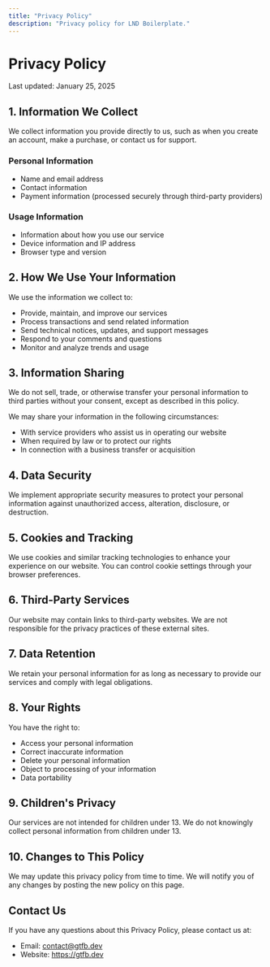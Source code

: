 ```yaml
---
title: "Privacy Policy"
description: "Privacy policy for LND Boilerplate."
---
```


# Privacy Policy

Last updated: January 25, 2025

## 1. Information We Collect

We collect information you provide directly to us, such as when you create an account, make a purchase, or contact us for support.

### Personal Information
- Name and email address
- Contact information
- Payment information (processed securely through third-party providers)

### Usage Information
- Information about how you use our service
- Device information and IP address
- Browser type and version

## 2. How We Use Your Information

We use the information we collect to:

- Provide, maintain, and improve our services
- Process transactions and send related information
- Send technical notices, updates, and support messages
- Respond to your comments and questions
- Monitor and analyze trends and usage

## 3. Information Sharing

We do not sell, trade, or otherwise transfer your personal information to third parties without your consent, except as described in this policy.

We may share your information in the following circumstances:

- With service providers who assist us in operating our website
- When required by law or to protect our rights
- In connection with a business transfer or acquisition

## 4. Data Security

We implement appropriate security measures to protect your personal information against unauthorized access, alteration, disclosure, or destruction.

## 5. Cookies and Tracking

We use cookies and similar tracking technologies to enhance your experience on our website. You can control cookie settings through your browser preferences.

## 6. Third-Party Services

Our website may contain links to third-party websites. We are not responsible for the privacy practices of these external sites.

## 7. Data Retention

We retain your personal information for as long as necessary to provide our services and comply with legal obligations.

## 8. Your Rights

You have the right to:

- Access your personal information
- Correct inaccurate information
- Delete your personal information
- Object to processing of your information
- Data portability

## 9. Children's Privacy

Our services are not intended for children under 13. We do not knowingly collect personal information from children under 13.

## 10. Changes to This Policy

We may update this privacy policy from time to time. We will notify you of any changes by posting the new policy on this page.

## Contact Us

If you have any questions about this Privacy Policy, please contact us at:

- Email: contact@gtfb.dev
- Website: https://gtfb.dev
